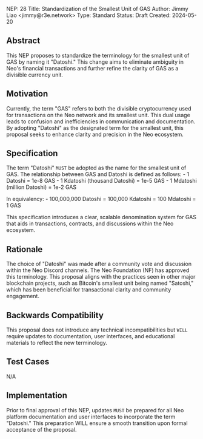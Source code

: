 NEP: 28
Title: Standardization of the Smallest Unit of GAS
Author: Jimmy Liao <jimmy@r3e.network>
Type: Standard
Status: Draft
Created: 2024-05-20

==Abstract==

This NEP proposes to standardize the terminology for the smallest unit of GAS by naming it "Datoshi." This change aims to eliminate ambiguity in Neo's financial transactions and further refine the clarity of GAS as a divisible currency unit.

==Motivation==

Currently, the term "GAS" refers to both the divisible cryptocurrency used for transactions on the Neo network and its smallest unit. This dual usage leads to confusion and inefficiencies in communication and documentation. By adopting "Datoshi" as the designated term for the smallest unit, this proposal seeks to enhance clarity and precision in the Neo ecosystem.

==Specification==

The term "Datoshi" <code>MUST</code> be adopted as the name for the smallest unit of GAS. The relationship between GAS and Datoshi is defined as follows:
- 1 Datoshi = 1e-8 GAS
- 1 Kdatoshi (thousand Datoshi) = 1e-5 GAS
- 1 Mdatoshi (million Datoshi) = 1e-2 GAS

In equivalency:
- 100,000,000 Datoshi = 100,000 Kdatoshi = 100 Mdatoshi = 1 GAS

This specification introduces a clear, scalable denomination system for GAS that aids in transactions, contracts, and discussions within the Neo ecosystem.

==Rationale==

The choice of "Datoshi" was made after a community vote and discussion within the Neo Discord channels. The Neo Foundation (NF) has approved this terminology. This proposal aligns with the practices seen in other major blockchain projects, such as Bitcoin's smallest unit being named "Satoshi," which has been beneficial for transactional clarity and community engagement.

==Backwards Compatibility==

This proposal does not introduce any technical incompatibilities but <code>WILL</code> require updates to documentation, user interfaces, and educational materials to reflect the new terminology.

==Test Cases==

N/A

==Implementation==

Prior to final approval of this NEP, updates <code>MUST</code> be prepared for all Neo platform documentation and user interfaces to incorporate the term "Datoshi." This preparation WILL ensure a smooth transition upon formal acceptance of the proposal.